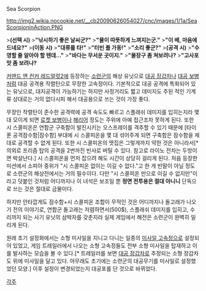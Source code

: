 Sea Scorpion

http://img2.wikia.nocookie.net/__cb20090626054027/cnc/images/1/1a/SeaScorpioninAction.PNG

>'''(선택 시)'''
>'''"낚시하기 좋은 날씨군?"'''
>'''"물이 따뜻하게 느껴지는군."'''
>'''"이 배, 마음에 드네요?"'''
>'''(이동 시)'''
>'''"대류를 타!"'''
>'''"터빈 풀 가동!"'''
>'''"소리 좋군?"'''
>'''(공격 시)'''
>'''"수영할 줄 알아야 할 텐데..."'''
>'''"바다는 무서운 곳이지."'''
>'''"물장구 좀 쳐보려나?'''
>'''"고사포 맛 좀 보려나?'''

[[커맨드 앤 컨커 레드얼럿2]]에 등장하는 [[소련군]]의 해상 유닛으로 [[대공 장갑차]]나 [[대공 보병]]처럼 대공 공격용 작렬탄으로 무장한 고속정이다. 기본적으로 대공 공격에 특화되어 있는 유닛으로, 대지공격이 가능하기는 하지만 사정거리도 짧고 데미지도 주된 적인 기계류 상대로는 거의 없다시피 해서 대공용으로 쓰는 것이 가장 좋다.

무장인 작렬탄이 준수한 공격력에 공격 속도도 빠르고 스플래쉬 데미지를 입히는지라 몇 대 모이게 되면 [[로켓 보병]]이나 [[해리어]] 정도는 주위에 아예 접근조차 못하게 된다. 또한 시 스콜피온은 연합군 구축함이 발진시키는 오스프레이를 격추할 수 있기 때문에 [타이푼 공격잠수함|잠수함] 부대에 시 스콜피온을 몇 대 섞어주게 되면 구축함은 잠수함을 제대로 공격할 수 없게 된다. 또한 시 스콜피온의 맷집은 그렇게까지 약한 것은 아니라서[* 의외로 프리즘 탑의 공격을 2번까진 빈사로 버틸 수 있다. 참고로 라이노 전차는 두방이면 박살난다.] 시 스콜피온을 먼저 잡으려 해도 시간이 상당히 걸리게 된다. 처음 등장한 미션에서 소피아 중위가 "시 스콜피온 없이는 이길 수 없다."고 한 게 빈말이 아닐 정도로 소련군의 해상전에서는 거의 필수이다. 다만 "시 스콜피온 만으로 이길 수 없지만"이라고 덧붙인 것처럼 어디까지나 이 녀석은 보조일 뿐 '''정면 전투용은 절대 아니니''' 단독으로 쓰는 것은 절대로 금물이다.

하지만 안타깝게도 잠수함+시 스콜피온 조합이 무적인 것은 어디까지나 돌고래가 나오기 전의 이야기로, 연합군 돌고래는 저렴하면서(500$), 스플래쉬 데미지를 입히고, 수리까지 되는 사기 유닛의 삼박자를 갖춘지라 실제 게임에서 해전은 소련군이 완벽히 밀리게 된다.

원래 초기 설정화에서는 소형 미사일을 지니고 다니는 일종의 [[미사일 고속정]]으로 설정되어 있었고, 게임 트레일러에서 나오는 소형 고속정들도 전부 소형 미사일을 탑재하고 이를 발사하는 모습을 볼 수 있다.[* 트레일러를 보면 [[대공 장갑차]]로 추정되는 소형 장갑차도 위에 미사일을 달고 있다. 아무래도 초기에는 소련군의 대공무기를 미사일로 설정했었던 모양.] 이후 설정이 변경되었는지 대공포를 단 것으로 바뀌었다.

[[각주]]
